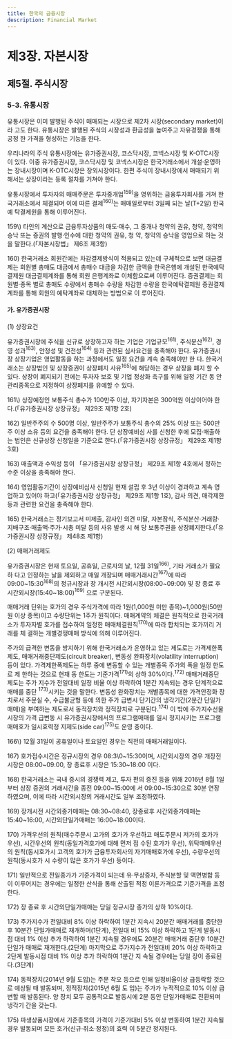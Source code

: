 ```yaml
---
title: 한국의 금융시장
description: Financial Market
---
```


# 제3장. 자본시장

## 제5절. 주식시장

### 5-3. 유통시장

유통시장은 이미 발행된 주식이 매매되는 시장으로 제2차 시장(secondary market)이라
고도 한다. 유통시장은 발행된 주식의 시장성과 환금성을 높여주고 자유경쟁을 통해 공정
한 가격을 형성하는 기능을 한다.

우리나라의 주식 유통시장에는 유가증권시장, 코스닥시장, 코넥스시장 및 K-OTC시장
이 있다. 이중 유가증권시장, 코스닥시장 및 코넥스시장은 한국거래소에서 개설·운영하는
장내시장이며 K-OTC시장은 장외시장이다. 한편 주식이 장내시장에서 매매되기 위해서는
상장이라는 등록 절차를 거쳐야 한다.

유통시장에서 투자자의 매매주문은 투자중개업$^{159)}$을 영위하는 금융투자회사를 거쳐 한국거래소에서 체결되며 이에 따른 결제$^{160)}$는 매매일로부터 3일째 되는 날(T+2일) 한국예
탁결제원을 통해 이루어진다.

<GComment>
159\) 타인의 계산으로 금융투자상품의 매도·매수, 그 중개나 청약의 권유, 청약, 청약의 승낙 또는 증권의 발행·인수에 대한 청약의 권유, 청
약, 청약의 승낙을 영업으로 하는 것을 말한다.(「자본시장법」 제6조 제3항)

160\) 한국거래소 회원간에는 차감결제방식이 적용되고 있는데 구체적으로 보면 대금결제는 회원별 총매도 대금에서 총매수 대금을 차감한
금액을 한국은행에 개설된 한국예탁결제원 대금결제계좌를 통해 회원 은행계좌로 이체함으로써 이루어진다. 증권결제는 회원별·종목
별로 총매도 수량에서 총매수 수량을 차감한 수량을 한국예탁결제원 증권결제계좌를 통해 회원의 예탁계좌로 대체하는 방법으로 이
루어진다.
</GComment>

#### 가. 유가증권시장

(1) 상장요건

유가증권시장에 주식을 신규로 상장하고자 하는 기업은 기업규모$^{161)}$, 주식분산$^{162)}$, 경영
성과$^{163)}$, 안정성 및 건전성$^{164)}$ 등과 관련된 심사요건을 충족해야 한다.
유가증권시장 상장기업은 영업활동을 하는 과정에서도 일정 요건을 계속 충족해야만 한
다. 한국거래소는 상장법인 및 상장증권이 상장폐지 사유$^{165)}$에 해당하는 경우 상장을 폐지
할 수 있다. 상장이 폐지되기 전에는 투자자 보호 및 기업 정상화 촉구를 위해 일정 기간 동
안 관리종목으로 지정하여 상장폐지를 유예할 수 있다.

<GComment>
161\) 상장예정인 보통주식 총수가 100만주 이상, 자기자본은 300억원 이상이어야 한다.(「유가증권시장 상장규정」 제29조 제1항 2호)

162\) 일반주주의 수 500명 이상, 일반주주가 보통주식 총수의 25% 이상 또는 500만주 이상 소유 등의 요건을 충족해야 한다. 단 상장예비심
사를 신청한 후에 모집·매출하는 법인은 신규상장 신청일을 기준으로 한다.(「유가증권시장 상장규정」 제29조 제1항 3호)

163\) 매출액과 수익성 등이 「유가증권시장 상장규정」 제29조 제1항 4호에서 정하는 수준 이상을 충족해야 한다.

164\) 영업활동기간이 상장예비심사 신청일 현재 설립 후 3년 이상이 경과하고 계속 영업하고 있어야 하고(「유가증권시장 상장규정」 제29조
제1항 1호), 감사 의견, 매각제한 등과 관련한 요건을 충족해야 한다.

165\) 한국거래소는 정기보고서 미제출, 감사인 의견 미달, 자본잠식, 주식분산·거래량·지배구조·매출액·주가·시총 미달 등의 사유 발생 시 해
당 보통주권을 상장폐지한다.(「유가증권시장 상장규정」 제48조 제1항)
</GComment>


(2) 매매거래제도

유가증권시장은 현재 토요일, 공휴일, 근로자의 날, 12월 31일$^{166)}$, 기타 거래소가 필요하
다고 인정하는 날을 제외하고 매일 개장되며 매매거래시간$^{167)}$에 따라 09:00\~15:30$^{168)}$의 정규시장과 장 개시전 시간외시장(08:00\~09:00) 및 장 종료 후 시간외시장(15:40\~18:00)$^{169)}$
으로 구분된다.

매매거래 단위는 호가의 경우 주식가격에 따라 1원(1,000원 미만 종목)\~1,000원(50만원
이상 종목)이고 수량단위는 1주가 원칙이다. 매매계약의 체결은 원칙적으로 한국거래소가
투자자별 호가를 접수하여 일정한 매매체결원칙$^{170)}$에 따라 합치되는 호가끼리 거래를 체
결하는 개별경쟁매매 방식에 의해 이루어진다.

주가의 급격한 변동을 방지하기 위해 한국거래소가 운영하고 있는 제도로는 가격제한폭
제도, 매매거래중단제도(circuit breaker), 변동성 완화장치(volatility interruption) 등이
있다. 가격제한폭제도는 하루 중에 변동할 수 있는 개별종목 주가의 폭을 일정 한도로 제
한하는 것으로 현재 동 한도는 기준가격$^{171)}$의 상하 30%이다.$^{172)}$ 매매거래중단제도는 주가
지수가 전일대비 일정 비율 이상 하락하여 1분간 지속되는 경우 단계적으로 매매를 중단
$^{173)}$시키는 것을 말한다. 변동성 완화장치는 개별종목에 대한 가격안정화 장치로서 주문실
수, 수급불균형 등에 의한 주가 급변시 단기간의 냉각기간(2분간 단일가 매매)을 부여하는
제도로서 동적장치와 정적장치로 구분된다.$^{174)}$ 이 밖에 주가지수선물시장의 가격 급변동
시 유가증권시장에서의 프로그램매매를 일시 정지시키는 프로그램매매호가 일시효력정
지제도(side car)$^{175)}$도 운영 중이다.

<GComment>
166\) 12월 31일이 공휴일이나 토요일인 경우는 직전의 매매거래일이다.

167\) 호가접수시간은 정규시장의 경우 08:3\0~15:30이며, 시간외시장의 경우 개장전 시장은 08:00\~09:00, 장 종료후 시장은 15:30\~18:00
이다.

168\) 한국거래소는 국내 증시의 경쟁력 제고, 투자 편의 증진 등을 위해 2016년 8월 1일부터 상장 증권의 거래시간을 종전 09:00\~15:00에
서 09:00\~15:30으로 30분 연장하였으며, 이에 따라 시간외시장의 거래시간도 일부 조정하였다.

169\) 장개시전 시간외종가매매는 08:30\~08:40, 장종료후 시간외종가매매는 15:40\~16:00, 시간외단일가매매는 16:00\~18:00이다.

170\) 가격우선의 원칙(매수주문시 고가의 호가가 우선하고 매도주문시 저가의 호가가 우선), 시간우선의 원칙(동일가격호가에 대해 먼저 접
수된 호가가 우선), 위탁매매우선의 원칙(동시호가시 고객의 호가가 금융투자회사의 자기매매호가에 우선), 수량우선의 원칙(동시호가
시 수량이 많은 호가가 우선) 등이다.

171\) 일반적으로 전일종가가 기준가격이 되는데 유·무상증자, 주식분할 및 액면병합 등이 이루어지는 경우에는 일정한 산식을 통해 산출된
적정 이론가격으로 기준가격을 조정한다.

172\) 장 종료 후 시간외단일가매매는 당일 정규시장 종가의 상하 10%이다.

173\) 주가지수가 전일대비 8% 이상 하락하여 1분간 지속시 20분간 매매거래를 중단한 후 10분간 단일가매매로 재개하며(1단계), 전일대
비 15% 이상 하락하고 1단계 발동시점 대비 1% 이상 추가 하락하여 1분간 지속될 경우에도 20분간 매매거래 중단후 10분간 단일가
매매로 재개한다.(2단계) 마지막으로 주가지수가 전일대비 20% 이상 하락하고 2단계 발동시점 대비 1% 이상 추가 하락하여 1분간 지
속될 경우에는 당일 장이 종료된다.(3단계)

174\) 동적장치(2014년 9월 도입)는 주문 착오 등으로 인해 일정비율이상 급등락할 것으로 예상될 때 발동되며, 정적장치(2015년 6월 도
입)는 주가가 누적적으로 10% 이상 급변할 때 발동된다. 양 장치 모두 공통적으로 발동시에 2분 동안 단일가매매로 전환되며 냉각기
간을 갖는다.

175\) 파생상품시장에서 기준종목의 가격이 기준가대비 5% 이상 변동하여 1분간 지속될 경우 발동되며 모든 호가(신규·취소·정정)의 효력
이 5분간 정지된다.
</GComment>